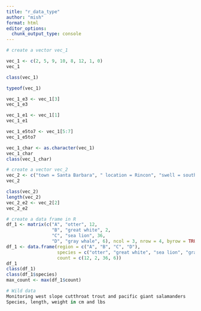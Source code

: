 ```yaml
---
title: "r_data_type"
author: "mish"
format: html
editor_options: 
  chunk_output_type: console
---
```


```r
# create a vector vec_1

vec_1 <- c(2, 5, 9, 10, 8, 12, 1, 0)
vec_1

class(vec_1)

typeof(vec_1)

vec_1_e3 <- vec_1[3]
vec_1_e3

vec_1_e1 <- vec_1[1]
vec_1_e1

vec_1_e5to7 <- vec_1[5:7]
vec_1_e5to7

vec_1_char <- as.character(vec_1)
vec_1_char
class(vec_1_char)
```

```r
# create a vector vec_2
vec_2 <- c("town = Santa Barbara", " location = Rincon", "swell = south")
vec_2

class(vec_2)
length(vec_2)
vec_2_e2 <- vec_2[2]
vec_2_e2
```

```r
# create a data frame in R
df_1 <- matrix(c("A", "otter", 12, 
                 "B", "great white", 2,
                 "C", "sea lion", 36,
                 "D", "gray whale", 6), ncol = 3, nrow = 4, byrow = TRUE)
df_1 <- data.frame(region = c("A", "B", "C", "D"),
                   species = c("otter", "great white", "sea lion", "gray whale"),
                   count = c(12, 2, 36, 6))
df_1
class(df_1)
class(df_1$species)
max_count <- max(df_1$count)
```

```r
# Wild data
Monitoring west slope cutthroat trout and pacific giant salamanders
Species, length, weight in cm and lbs
```

